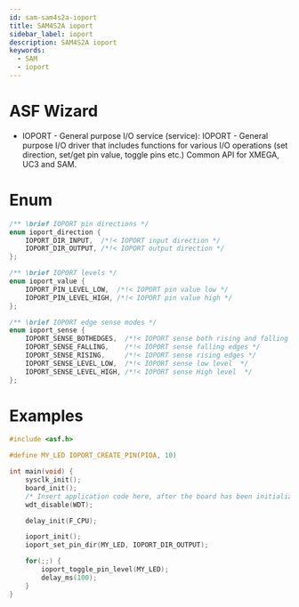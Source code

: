 ```yaml
---
id: sam-sam4s2a-ioport
title: SAM4S2A ioport
sidebar_label: ioport
description: SAM4S2A ioport
keywords:
  - SAM
  - ioport
---
```


# ASF Wizard

- IOPORT - General purpose I/O service (service): IOPORT - General purpose I/O driver that includes functions for various I/O operations (set direction, set/get pin value, toggle pins etc.) Common API for XMEGA, UC3 and SAM.

# Enum

```c
/** \brief IOPORT pin directions */
enum ioport_direction {
    IOPORT_DIR_INPUT,  /*!< IOPORT input direction */
    IOPORT_DIR_OUTPUT, /*!< IOPORT output direction */
};

/** \brief IOPORT levels */
enum ioport_value {
    IOPORT_PIN_LEVEL_LOW,  /*!< IOPORT pin value low */
    IOPORT_PIN_LEVEL_HIGH, /*!< IOPORT pin value high */
};

/** \brief IOPORT edge sense modes */
enum ioport_sense {
    IOPORT_SENSE_BOTHEDGES,  /*!< IOPORT sense both rising and falling edges */
    IOPORT_SENSE_FALLING,    /*!< IOPORT sense falling edges */
    IOPORT_SENSE_RISING,     /*!< IOPORT sense rising edges */
    IOPORT_SENSE_LEVEL_LOW,  /*!< IOPORT sense low level  */
    IOPORT_SENSE_LEVEL_HIGH, /*!< IOPORT sense High level  */
};
```

# Examples

```c
#include <asf.h>

#define MY_LED IOPORT_CREATE_PIN(PIOA, 10)

int main(void) {
    sysclk_init();
    board_init();
    /* Insert application code here, after the board has been initialized. */
    wdt_disable(WDT);

    delay_init(F_CPU);

    ioport_init();
    ioport_set_pin_dir(MY_LED, IOPORT_DIR_OUTPUT);

    for(;;) {
        ioport_toggle_pin_level(MY_LED);
        delay_ms(100);
    }
}
```
